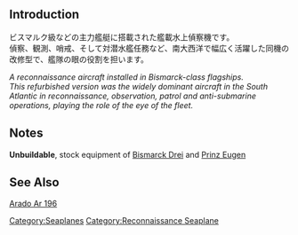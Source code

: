 {{Template:Equipmentinfo
|name = Ar196 Kai
|id = 115
|japanesename = Ar196改
|icon = {{Seaplane}}
|type = Recon Seaplane
|effect = {{Dive}}+1, {{AA}}+1, {{ASW}}+5, {{Hit}}+2, {{LOS}}+5
|radius = 3
|scrap = {{Fuel}}1, {{Ammo}}2, {{Bauxite}}2
|image = <gallery type="slideshow" widths="360px" position="center" hideaddbutton="true">
Equipment115_1.png
Equipment115_2.png
Equipment115_3.png
Equipment115_4.png
</gallery>
|CL = lime
|CA = lime
|CAV = lime
|BB = lime
|BBV = lime
|FASTBB = lime
|CLP = lime
|AO = lime
|AV = lime
|SSV = lime
|AS = lime}}

==Introduction==
ビスマルク級などの主力艦艇に搭載された艦載水上偵察機です。<br>偵察、観測、哨戒、そして対潜水艦任務など、南大西洋で幅広く活躍した同機の改修型で、艦隊の眼の役割を担います。

''A reconnaissance aircraft installed in Bismarck-class flagships.''<br>
''This refurbished version was the widely dominant aircraft in the South Atlantic in reconnaissance, observation, patrol and anti-submarine operations, playing the role of the eye of the fleet.''

==Notes==
'''Unbuildable''', stock equipment of [[Bismarck|Bismarck Drei]] and [[Prinz Eugen]]

==See Also==
[[wikipedia:Arado_Ar_196|Arado Ar 196]]
{{Equipmentlist}}
[[Category:Seaplanes]]
[[Category:Reconnaissance Seaplane]]